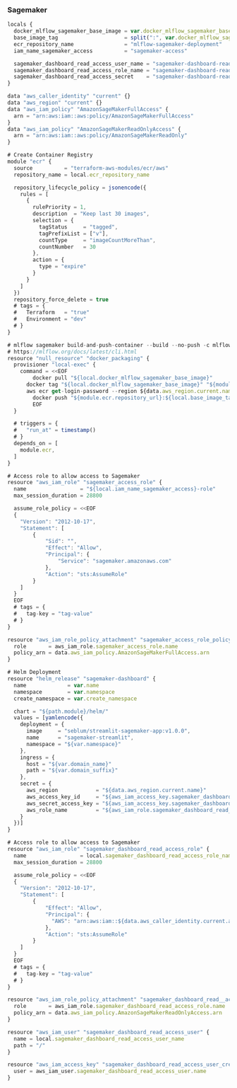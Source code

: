 ### Sagemaker

\footnotesize
```javascript
locals {
  docker_mlflow_sagemaker_base_image = var.docker_mlflow_sagemaker_base_image
  base_image_tag                     = split(":", var.docker_mlflow_sagemaker_base_image)[1]
  ecr_repository_name                = "mlflow-sagemaker-deployment"
  iam_name_sagemaker_access          = "sagemaker-access"

  sagemaker_dashboard_read_access_user_name = "sagemaker-dashboard-read-access-user"
  sagemaker_dashboard_read_access_role_name = "sagemaker-dashboard-read-access-role"
  sagemaker_dashboard_read_access_secret    = "sagemaker-dashboard-read-access-secret"
}

data "aws_caller_identity" "current" {}
data "aws_region" "current" {}
data "aws_iam_policy" "AmazonSageMakerFullAccess" {
  arn = "arn:aws:iam::aws:policy/AmazonSageMakerFullAccess"
}
data "aws_iam_policy" "AmazonSageMakerReadOnlyAccess" {
  arn = "arn:aws:iam::aws:policy/AmazonSageMakerReadOnly"
}

# Create Container Registry
module "ecr" {
  source          = "terraform-aws-modules/ecr/aws"
  repository_name = local.ecr_repository_name

  repository_lifecycle_policy = jsonencode({
    rules = [
      {
        rulePriority = 1,
        description  = "Keep last 30 images",
        selection = {
          tagStatus     = "tagged",
          tagPrefixList = ["v"],
          countType     = "imageCountMoreThan",
          countNumber   = 30
        },
        action = {
          type = "expire"
        }
      }
    ]
  })
  repository_force_delete = true
  # tags = {
  #   Terraform   = "true"
  #   Environment = "dev"
  # }
}

# mlflow sagemaker build-and-push-container --build --no-push -c mlflow-sagemaker-deployment
# https://mlflow.org/docs/latest/cli.html
resource "null_resource" "docker_packaging" {
  provisioner "local-exec" {
    command = <<EOF
	    docker pull "${local.docker_mlflow_sagemaker_base_image}"
      docker tag "${local.docker_mlflow_sagemaker_base_image}" "${module.ecr.repository_url}:${local.base_image_tag}"
      aws ecr get-login-password --region ${data.aws_region.current.name} | docker login --username AWS --password-stdin ${data.aws_caller_identity.current.account_id}.dkr.ecr.${data.aws_region.current.name}.amazonaws.com
	    docker push "${module.ecr.repository_url}:${local.base_image_tag}"
	    EOF
  }

  # triggers = {
  #   "run_at" = timestamp()
  # }
  depends_on = [
    module.ecr,
  ]
}

# Access role to allow access to Sagemaker
resource "aws_iam_role" "sagemaker_access_role" {
  name                 = "${local.iam_name_sagemaker_access}-role"
  max_session_duration = 28800

  assume_role_policy = <<EOF
  {
    "Version": "2012-10-17",
    "Statement": [
        {
            "Sid": "",
            "Effect": "Allow",
            "Principal": {
                "Service": "sagemaker.amazonaws.com"
            },
            "Action": "sts:AssumeRole"
        }
    ]
  }
  EOF
  # tags = {
  #   tag-key = "tag-value"
  # }
}

resource "aws_iam_role_policy_attachment" "sagemaker_access_role_policy" {
  role       = aws_iam_role.sagemaker_access_role.name
  policy_arn = data.aws_iam_policy.AmazonSageMakerFullAccess.arn
}

# Helm Deployment
resource "helm_release" "sagemaker-dashboard" {
  name             = var.name
  namespace        = var.namespace
  create_namespace = var.create_namespace

  chart = "${path.module}/helm/"
  values = [yamlencode({
    deployment = {
      image     = "seblum/streamlit-sagemaker-app:v1.0.0",
      name      = "sagemaker-streamlit",
      namespace = "${var.namespace}"
    },
    ingress = {
      host = "${var.domain_name}"
      path = "${var.domain_suffix}"
    },
    secret = {
      aws_region            = "${data.aws_region.current.name}"
      aws_access_key_id     = "${aws_iam_access_key.sagemaker_dashboard_read_access_user_credentials.id}"
      aws_secret_access_key = "${aws_iam_access_key.sagemaker_dashboard_read_access_user_credentials.secret}"
      aws_role_name         = "${aws_iam_role.sagemaker_dashboard_read_access_role.name}"
    }
  })]
}

# Access role to allow access to Sagemaker
resource "aws_iam_role" "sagemaker_dashboard_read_access_role" {
  name                 = local.sagemaker_dashboard_read_access_role_name
  max_session_duration = 28800

  assume_role_policy = <<EOF
  {
    "Version": "2012-10-17",
    "Statement": [
        {
            "Effect": "Allow",
            "Principal": {
              "AWS": "arn:aws:iam::${data.aws_caller_identity.current.account_id}:user/${aws_iam_user.sagemaker_dashboard_read_access_user.name}"
            },
            "Action": "sts:AssumeRole"
        }
    ]
  }
  EOF
  # tags = {
  #   tag-key = "tag-value"
  # }
}

resource "aws_iam_role_policy_attachment" "sagemaker_dashboard_read__access_role_policy" {
  role       = aws_iam_role.sagemaker_dashboard_read_access_role.name
  policy_arn = data.aws_iam_policy.AmazonSageMakerReadOnlyAccess.arn
}

resource "aws_iam_user" "sagemaker_dashboard_read_access_user" {
  name = local.sagemaker_dashboard_read_access_user_name
  path = "/"
}

resource "aws_iam_access_key" "sagemaker_dashboard_read_access_user_credentials" {
  user = aws_iam_user.sagemaker_dashboard_read_access_user.name
}
```
\normalsize

